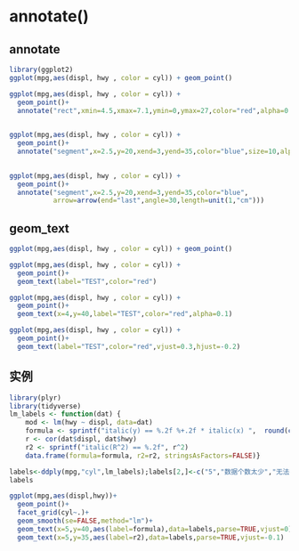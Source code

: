 # annotate()

## annotate

```r
library(ggplot2)
ggplot(mpg,aes(displ, hwy , color = cyl)) + geom_point()
```

```r
ggplot(mpg,aes(displ, hwy , color = cyl)) + 
  geom_point()+
  annotate("rect",xmin=4.5,xmax=7.1,ymin=0,ymax=27,color="red",alpha=0.3,size=2)
  
```

```r
ggplot(mpg,aes(displ, hwy , color = cyl)) + 
  geom_point()+
  annotate("segment",x=2.5,y=20,xend=3,yend=35,color="blue",size=10,alpha=0.1)
  
```

```r
ggplot(mpg,aes(displ, hwy , color = cyl)) + 
  geom_point()+
  annotate("segment",x=2.5,y=20,xend=3,yend=35,color="blue",
           arrow=arrow(end="last",angle=30,length=unit(1,"cm")))
```

## geom_text

```r
ggplot(mpg,aes(displ, hwy , color = cyl)) + geom_point()
```

```r
ggplot(mpg,aes(displ, hwy , color = cyl)) + 
  geom_point()+
  geom_text(label="TEST",color="red")
```

```r
ggplot(mpg,aes(displ, hwy , color = cyl)) + 
  geom_point()+
  geom_text(x=4,y=40,label="TEST",color="red",alpha=0.1)
```

```r
ggplot(mpg,aes(displ, hwy , color = cyl)) + 
  geom_point()+
  geom_text(label="TEST",color="red",vjust=0.3,hjust=-0.2)
```

## 实例

```r
library(plyr)
library(tidyverse)
lm_labels <- function(dat) {
    mod <- lm(hwy ~ displ, data=dat)
    formula <- sprintf("italic(y) == %.2f %+.2f * italic(x) ",  round(coef(mod)[1], 2), round(coef(mod)[2], 2))
    r <- cor(dat$displ, dat$hwy)
    r2 <- sprintf("italic(R^2) == %.2f", r^2)
    data.frame(formula=formula, r2=r2, stringsAsFactors=FALSE)}

labels<-ddply(mpg,"cyl",lm_labels);labels[2,]<-c("5","数据个数太少","无法拟合")
labels
```

```r

ggplot(mpg,aes(displ,hwy))+ 
  geom_point()+
  facet_grid(cyl~.)+
  geom_smooth(se=FALSE,method="lm")+
  geom_text(x=5,y=40,aes(label=formula),data=labels,parse=TRUE,vjust=0)+
  geom_text(x=5,y=35,aes(label=r2),data=labels,parse=TRUE,vjust=-0.1)
```
